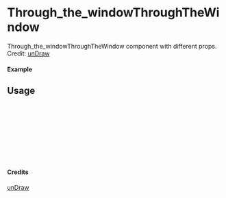 
<Meta of={Through_the_windowThroughTheWindow} title="unDraw/Through_the_windowThroughTheWindow" />

# Through_the_windowThroughTheWindow

Through_the_windowThroughTheWindow component with different props.
Credit: [unDraw](https://undraw.co/illustrations)

#### Example

<Canvas of={Through_the_windowThroughTheWindow.Primary} />

## Usage

```ts
import { Through_the_windowThroughTheWindow } from "yadl-ui";

const Example = () => {
  return (
      <Through_the_windowThroughTheWindow />
  );
};

export default Example;
```

#### Credits
[unDraw](https://undraw.co/illustrations)
